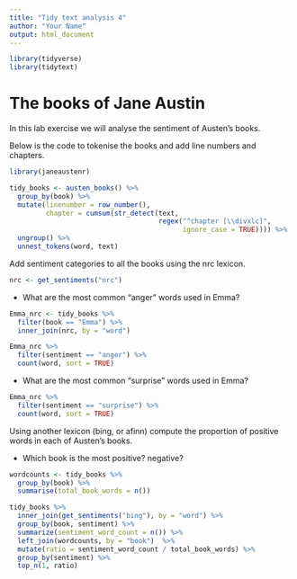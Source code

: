 ```yaml
---
title: "Tidy text analysis 4"
author: "Your Name"
output: html_document
---
```


```r
library(tidyverse)
library(tidytext)

```

# The books of Jane Austin

In this lab exercise we will analyse the sentiment of Austen's books. 

Below is the code to tokenise the books and add line numbers and chapters.

```r
library(janeaustenr)

tidy_books <- austen_books() %>%
  group_by(book) %>%
  mutate(linenumber = row_number(),
         chapter = cumsum(str_detect(text, 
                                     regex("^chapter [\\divxlc]", 
                                           ignore_case = TRUE)))) %>%
  ungroup() %>%
  unnest_tokens(word, text)
```

Add sentiment categories to all the books using the nrc lexicon.

```r
nrc <- get_sentiments("nrc")
```


- What are the most common "anger" words used in Emma?
```r
Emma_nrc <- tidy_books %>% 
  filter(book == "Emma") %>%
  inner_join(nrc, by = "word") 

Emma_nrc %>% 
  filter(sentiment == "anger") %>%
  count(word, sort = TRUE)
```

- What are the most common "surprise" words used in Emma?

```r
Emma_nrc %>% 
  filter(sentiment == "surprise") %>%
  count(word, sort = TRUE)

```

Using another lexicon (bing, or afinn) compute the proportion of 
positive words in each of Austen's books.

- Which book is the most positive? negative?

```r
wordcounts <- tidy_books %>%
  group_by(book) %>%
  summarise(total_book_words = n())

tidy_books %>% 
  inner_join(get_sentiments("bing"), by = "word") %>%
  group_by(book, sentiment) %>%
  summarize(sentiment_word_count = n()) %>%
  left_join(wordcounts, by = "book")  %>%
  mutate(ratio = sentiment_word_count / total_book_words) %>%
  group_by(sentiment) %>%
  top_n(1, ratio)
 
```